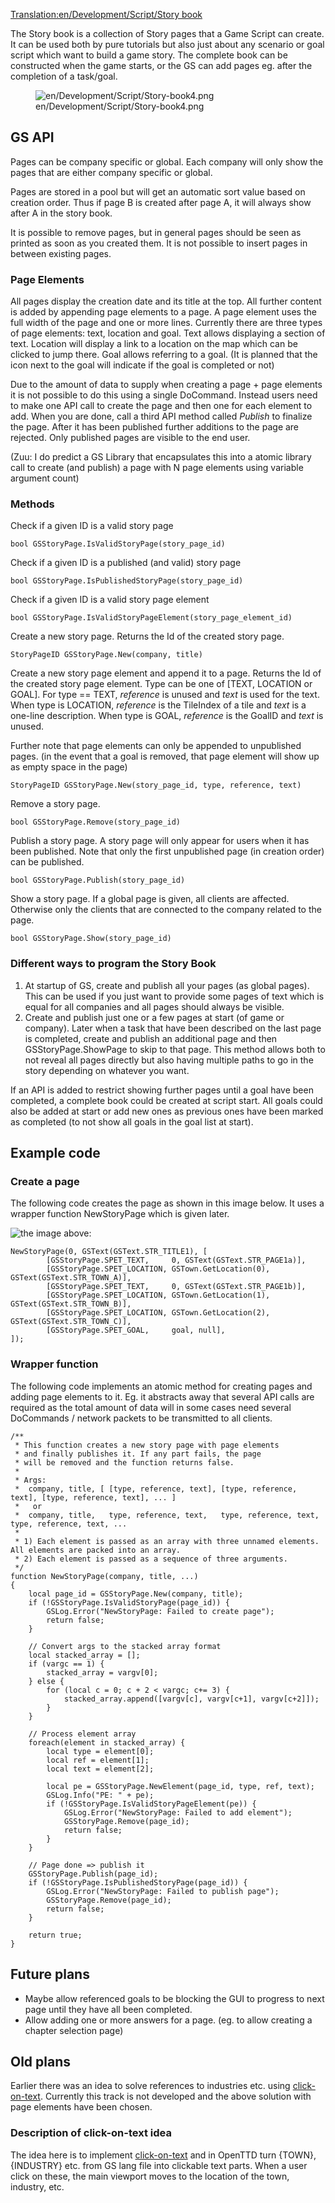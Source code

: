 [[Translation:en/Development/Script/Story book]]
{{en/Note|This page describe ongoing work that haven't been decided to go into trunk yet}}

The Story book is a collection of Story pages that a Game Script can create. It can be used both by pure tutorials but also just about any scenario or goal script which want to build a game story. The complete book can be constructed when the game starts, or the GS can add pages eg. after the completion of a task/goal.

[[File:en/Development/Script/Story-book4.png]]

== GS API ==
Pages can be company specific or global. Each company will only show the pages that are either company specific or global.

Pages are stored in a pool but will get an automatic sort value based on creation order. Thus if page B is created after page A, it will always show after A in the story book.

It is possible to remove pages, but in general pages should be seen as printed as soon as you created them. It is not possible to insert pages in between existing pages.

=== Page Elements ===
All pages display the creation date and its title at the top. All further content is added by appending page elements to a page. A page element uses the full width of the page and one or more lines. Currently there are three types of page elements: text, location and goal. Text allows displaying a section of text. Location will display a link to a location on the map which can be clicked to jump there. Goal allows referring to a goal. (It is planned that the icon next to the goal will indicate if the goal is completed or not)

Due to the amount of data to supply when creating a page + page elements it is not possible to do this using a single DoCommand. Instead users need to make one API call to create the page and then one for each element to add. When you are done, call a third API method called ''Publish'' to finalize the page. After it has been published further additions to the page are rejected. Only published pages are visible to the end user.

(Zuu: I do predict a GS Library that encapsulates this into a atomic library call to create (and publish) a page with N page elements using variable argument count)

=== Methods ===
Check if a given ID is a valid story page
 bool GSStoryPage.IsValidStoryPage(story_page_id)

Check if a given ID is a published (and valid) story page
 bool GSStoryPage.IsPublishedStoryPage(story_page_id)

Check if a given ID is a valid story page element
 bool GSStoryPage.IsValidStoryPageElement(story_page_element_id)

Create a new story page. Returns the Id of the created story page.
 StoryPageID GSStoryPage.New(company, title)

Create a new story page element and append it to a page. Returns the Id of the created story page element. Type can be one of [TEXT, LOCATION or GOAL]. For type == TEXT, ''reference'' is unused and ''text'' is used for the text. When type is LOCATION, ''reference'' is the TileIndex of a tile and ''text'' is a one-line description. When type is GOAL, ''reference'' is the GoalID and ''text'' is unused.

Further note that page elements can only be appended to unpublished pages. (in the event that a goal is removed, that page element will show up as empty space in the page)
 StoryPageID GSStoryPage.New(story_page_id, type, reference, text)

Remove a story page.
 bool GSStoryPage.Remove(story_page_id)

Publish a story page. A story page will only appear for users when it has been published. Note that only the first unpublished page (in creation order) can be published.
 bool GSStoryPage.Publish(story_page_id)

Show a story page. If a global page is given, all clients are affected. Otherwise only the clients that are connected to the company related to the page.
 bool GSStoryPage.Show(story_page_id)


=== Different ways to program the Story Book ===
# At startup of GS, create and publish all your pages (as global pages). This can be used if you just want to provide some pages of text which is equal for all companies and all pages should always be visible.
# Create and publish just one or a few pages at start (of game or company). Later when a task that have been described on the last page is completed, create and publish an additional page and then GSStoryPage.ShowPage to skip to that page. This method allows both to not reveal all pages directly but also having multiple paths to go in the story depending on whatever you want.

If an API is added to restrict showing further pages until a goal have been completed, a complete book could be created at script start. All goals could also be added at start or add new ones as previous ones have been marked as completed (to not show all goals in the goal list at start).

== Example code ==

=== Create a page ===
The following code creates the page as shown in this image below. It uses a wrapper function NewStoryPage which is given later.

[[File:en/Development/Script/Story-book4.png|the image above]]:

<pre>NewStoryPage(0, GSText(GSText.STR_TITLE1), [
		[GSStoryPage.SPET_TEXT,     0, GSText(GSText.STR_PAGE1a)],
		[GSStoryPage.SPET_LOCATION, GSTown.GetLocation(0), GSText(GSText.STR_TOWN_A)],
		[GSStoryPage.SPET_TEXT,     0, GSText(GSText.STR_PAGE1b)],
		[GSStoryPage.SPET_LOCATION, GSTown.GetLocation(1), GSText(GSText.STR_TOWN_B)],
		[GSStoryPage.SPET_LOCATION, GSTown.GetLocation(2), GSText(GSText.STR_TOWN_C)],
		[GSStoryPage.SPET_GOAL,     goal, null],
]);
</pre>

=== Wrapper function ===
The following code implements an atomic method for creating pages and adding page elements to it. Eg. it abstracts away that several API calls are required as the total amount of data will in some cases need several DoCommands / network packets to be transmitted to all clients.
<pre>/**
 * This function creates a new story page with page elements
 * and finally publishes it. If any part fails, the page
 * will be removed and the function returns false.
 *
 * Args: 
 *  company, title, [ [type, reference, text], [type, reference, text], [type, reference, text], ... ]
 *   or
 *  company, title,   type, reference, text,   type, reference, text,   type, reference, text, ...
 *
 * 1) Each element is passed as an array with three unnamed elements. All elements are packed into an array.
 * 2) Each element is passed as a sequence of three arguments.
 */
function NewStoryPage(company, title, ...)
{
	local page_id = GSStoryPage.New(company, title);
	if (!GSStoryPage.IsValidStoryPage(page_id)) {
		GSLog.Error("NewStoryPage: Failed to create page");
		return false;
	}

	// Convert args to the stacked array format
	local stacked_array = [];
	if (vargc == 1) {
		stacked_array = vargv[0];
	} else {
		for (local c = 0; c + 2 < vargc; c+= 3) {
			stacked_array.append([vargv[c], vargv[c+1], vargv[c+2]]);
		}
	}

	// Process element array
	foreach(element in stacked_array) {
		local type = element[0];
		local ref = element[1];
		local text = element[2];

		local pe = GSStoryPage.NewElement(page_id, type, ref, text);
		GSLog.Info("PE: " + pe);
		if (!GSStoryPage.IsValidStoryPageElement(pe)) {
			GSLog.Error("NewStoryPage: Failed to add element");
			GSStoryPage.Remove(page_id);
			return false;
		}
	}

	// Page done => publish it
	GSStoryPage.Publish(page_id);
	if (!GSStoryPage.IsPublishedStoryPage(page_id)) {
		GSLog.Error("NewStoryPage: Failed to publish page");
		GSStoryPage.Remove(page_id);
		return false;
	}

	return true;
}</pre>

== Future plans ==
* Maybe allow referenced goals to be blocking the GUI to progress to next page until they have all been completed.
* Allow adding one or more answers for a page. (eg. to allow creating a chapter selection page)

== Old plans ==
Earlier there was an idea to solve references to industries etc. using [[en/Development/Design Drafts/Scripts/Click on String|click-on-text]]. Currently this track is not developed and the above solution with page elements have been chosen.

=== Description of click-on-text idea ===
The idea here is to implement [[en/Development/Design Drafts/Scripts/Click on String|click-on-text]] and in OpenTTD turn {TOWN}, {INDUSTRY} etc. from GS lang file into clickable text parts. When a user click on these, the main viewport moves to the location of the town, industry, etc.